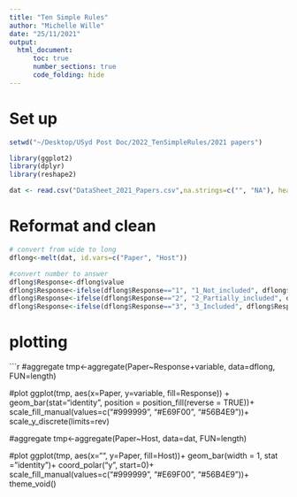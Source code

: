 ```yaml
---
title: "Ten Simple Rules"
author: "Michelle Wille"
date: "25/11/2021"
output: 
  html_document:
      toc: true
      number_sections: true
      code_folding: hide
---
```


# Set up

```r

setwd("~/Desktop/USyd Post Doc/2022_TenSimpleRules/2021 papers")

library(ggplot2)
library(dplyr)
library(reshape2)

dat <- read.csv("DataSheet_2021_Papers.csv",na.strings=c("", "NA"), header=TRUE,sep=",")
```

# Reformat and clean
```r
# convert from wide to long
dflong<-melt(dat, id.vars=c("Paper", "Host"))

#convert number to answer
dflong$Response<-dflong$value
dflong$Response<-ifelse(dflong$Response=="1", "1_Not_included", dflong$Response)
dflong$Response<-ifelse(dflong$Response=="2", "2_Partially_included", dflong$Response)
dflong$Response<-ifelse(dflong$Response=="3", "3_Included", dflong$Response)

```

# plotting
```r
#aggregate
tmp<-aggregate(Paper~Response+variable, data=dflong, FUN=length)

#plot
ggplot(tmp, aes(x=Paper, y=variable, fill=Response)) + 
  geom_bar(stat="identity", position = position_fill(reverse = TRUE))+
  scale_fill_manual(values=c("#999999", "#E69F00", "#56B4E9"))+
 scale_y_discrete(limits=rev)

#aggregate
tmp<-aggregate(Paper~Host, data=dat, FUN=length)

#plot
ggplot(tmp, aes(x="", y=Paper, fill=Host))+
geom_bar(width = 1, stat = "identity")+
  coord_polar("y", start=0)+
  scale_fill_manual(values=c("#999999", "#E69F00", "#56B4E9"))+
  theme_void()